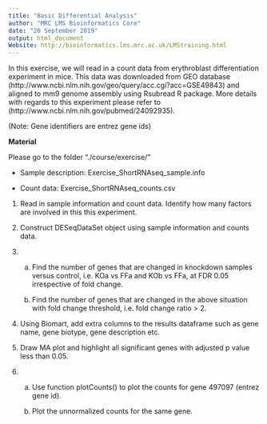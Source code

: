 ```yaml
---
title: "Basic Differential Analysis"
author: "MRC LMS Bioinformatics Core"
date: "20 September 2019"
output: html_document
Website: http://bioinformatics.lms.mrc.ac.uk/LMStraining.html
---
```


In this exercise, we will read in a count data from erythroblast differentiation experiment in mice. 
This data was downloaded from GEO database (http://www.ncbi.nlm.nih.gov/geo/query/acc.cgi?acc=GSE49843) and aligned to mm9 genome assembly using  Rsubread R package. More details with regards to this experiment please refer to (http://www.ncbi.nlm.nih.gov/pubmed/24092935). 

(Note: Gene identifiers are entrez gene ids)

**Material**

Please go to the folder "./course/exercise/"

  * Sample description: Exercise_ShortRNAseq_sample.info
  
  * Count data: Exercise_ShortRNAseq_counts.csv


1. Read in sample information and count data.
   Identify how many factors are involved in this this experiment.


2. Construct DESeqDataSet object using sample information and counts data.


3. (a) Find the number of genes that are changed in knockdown samples versus control, i.e. KOa vs FFa and KOb vs FFa, at FDR 0.05 irrespective of fold change.

   (b) Find the number of genes that are changed in the above situation with fold change threshold, i.e. fold change ratio > 2.
 
4. Using Biomart, add extra columns to the results dataframe such as gene name, gene biotype, gene description etc. 
 
5. Draw MA plot and highlight all significant genes with adjusted p value less than 0.05.  

6.  (a) Use function plotCounts() to plot the counts for gene 497097 (entrez gene id). 
  
    (b) Plot the unnormalized counts for the same gene.
 






